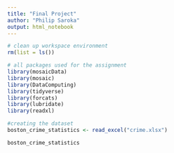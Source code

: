 ```yaml
---
title: "Final Project" 
author: "Philip Saroka"
output: html_notebook
---
```


```r
# clean up workspace environment
rm(list = ls())

# all packages used for the assignment
library(mosaicData)
library(mosaic)
library(DataComputing)
library(tidyverse)
library(forcats)
library(lubridate)
library(readxl)
```

```r
#creating the dataset
boston_crime_statistics <- read_excel("crime.xlsx")
```

```r
boston_crime_statistics
```

